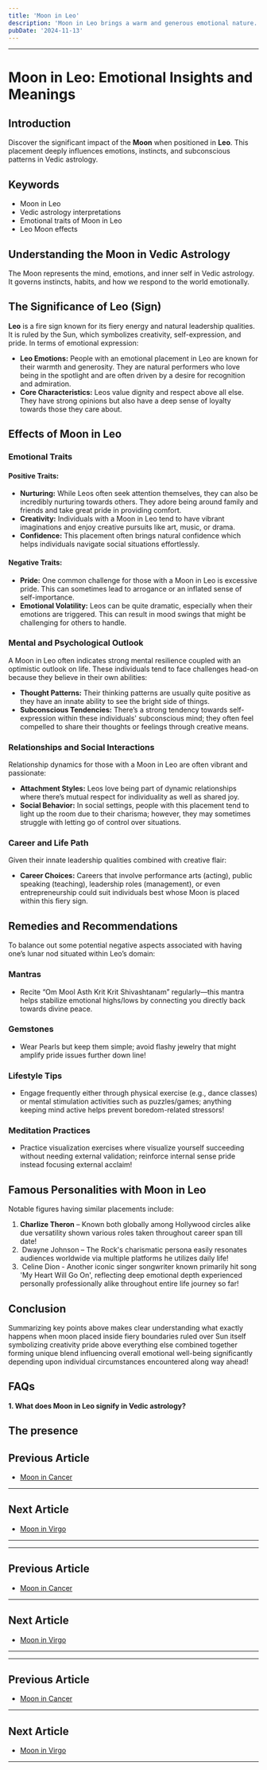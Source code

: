 ```yaml
---
title: 'Moon in Leo'
description: 'Moon in Leo brings a warm and generous emotional nature. Individuals are expressive, confident, and seek recognition and appreciation from others in Vedic Astrology'
pubDate: '2024-11-13'
---
```


---

# Moon in Leo: Emotional Insights and Meanings

## Introduction

Discover the significant impact of the **Moon** when positioned in **Leo**. This placement deeply influences emotions, instincts, and subconscious patterns in Vedic astrology.

## Keywords

- Moon in Leo
- Vedic astrology interpretations
- Emotional traits of Moon in Leo
- Leo Moon effects

## Understanding the Moon in Vedic Astrology

The Moon represents the mind, emotions, and inner self in Vedic astrology. It governs instincts, habits, and how we respond to the world emotionally.

## The Significance of Leo (Sign)

**Leo** is a fire sign known for its fiery energy and natural leadership qualities. It is ruled by the Sun, which symbolizes creativity, self-expression, and pride. In terms of emotional expression:

- **Leo Emotions:** People with an emotional placement in Leo are known for their warmth and generosity. They are natural performers who love being in the spotlight and are often driven by a desire for recognition and admiration.
- **Core Characteristics:** Leos value dignity and respect above all else. They have strong opinions but also have a deep sense of loyalty towards those they care about.

## Effects of Moon in Leo

### Emotional Traits

#### Positive Traits:
- **Nurturing:** While Leos often seek attention themselves, they can also be incredibly nurturing towards others. They adore being around family and friends and take great pride in providing comfort.
- **Creativity:** Individuals with a Moon in Leo tend to have vibrant imaginations and enjoy creative pursuits like art, music, or drama.
- **Confidence:** This placement often brings natural confidence which helps individuals navigate social situations effortlessly.

#### Negative Traits:
- **Pride:** One common challenge for those with a Moon in Leo is excessive pride. This can sometimes lead to arrogance or an inflated sense of self-importance.
- **Emotional Volatility:** Leos can be quite dramatic, especially when their emotions are triggered. This can result in mood swings that might be challenging for others to handle.


### Mental and Psychological Outlook

A Moon in Leo often indicates strong mental resilience coupled with an optimistic outlook on life. These individuals tend to face challenges head-on because they believe in their own abilities:

- **Thought Patterns:** Their thinking patterns are usually quite positive as they have an innate ability to see the bright side of things.
- **Subconscious Tendencies:** There’s a strong tendency towards self-expression within these individuals' subconscious mind; they often feel compelled to share their thoughts or feelings through creative means.

### Relationships and Social Interactions

Relationship dynamics for those with a Moon in Leo are often vibrant and passionate:

- **Attachment Styles:** Leos love being part of dynamic relationships where there’s mutual respect for individuality as well as shared joy.
- **Social Behavior:** In social settings, people with this placement tend to light up the room due to their charisma; however, they may sometimes struggle with letting go of control over situations.

### Career and Life Path

Given their innate leadership qualities combined with creative flair:

- **Career Choices:** Careers that involve performance arts (acting), public speaking (teaching), leadership roles (management), or even entrepreneurship could suit individuals best whose Moon is placed within this fiery sign.
  
## Remedies and Recommendations

To balance out some potential negative aspects associated with having one’s lunar nod situated within Leo’s domain:

### Mantras

- Recite “Om Mool Asth Krit Krit Shivashtanam” regularly—this mantra helps stabilize emotional highs/lows by connecting you directly back towards divine peace.

### Gemstones

- Wear Pearls but keep them simple; avoid flashy jewelry that might amplify pride issues further down line!

### Lifestyle Tips

- Engage frequently either through physical exercise (e.g., dance classes) or mental stimulation activities such as puzzles/games; anything keeping mind active helps prevent boredom-related stressors!

### Meditation Practices

- Practice visualization exercises where visualize yourself succeeding without needing external validation; reinforce internal sense pride instead focusing external acclaim!

## Famous Personalities with Moon in Leo

Notable figures having similar placements include:
1. **Charlize Theron** – Known both globally among Hollywood circles alike due versatility shown various roles taken throughout career span till date!
2.  Dwayne Johnson – The Rock's charismatic persona easily resonates audiences worldwide via multiple platforms he utilizes daily life!
3.  Celine Dion - Another iconic singer songwriter known primarily hit song 'My Heart Will Go On', reflecting deep emotional depth experienced personally professionally alike throughout entire life journey so far!

## Conclusion

Summarizing key points above makes clear understanding what exactly happens when moon placed inside fiery boundaries ruled over Sun itself symbolizing creativity pride above everything else combined together forming unique blend influencing overall emotional well-being significantly depending upon individual circumstances encountered along way ahead!

## FAQs

**1. What does Moon in Leo signify in Vedic astrology?**

The presence
---

## Previous Article
- [Moon in Cancer](/blogs-md/0802_Moon_in_Rashi/080204_Moon_in_Cancer.mdx)

---

## Next Article
- [Moon in Virgo](/blogs-md/0802_Moon_in_Rashi/080206_Moon_in_Virgo.mdx)

---
---

## Previous Article
- [Moon in Cancer](080204_Moon_in_Cancer.mdx)

---

## Next Article
- [Moon in Virgo](080206_Moon_in_Virgo.mdx)

---
---

## Previous Article
- [Moon in Cancer](080204_Moon_in_Cancer.mdx)

---

## Next Article
- [Moon in Virgo](080206_Moon_in_Virgo.mdx)

---
